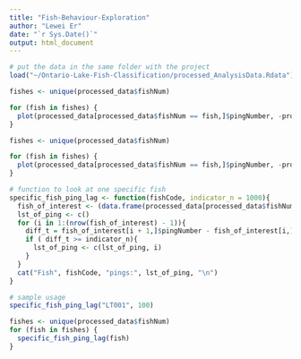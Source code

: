 ```yaml
---
title: "Fish-Behaviour-Exploration"
author: "Lewei Er"
date: "`r Sys.Date()`"
output: html_document
---
```


```r
# put the data in the same folder with the project
load("~/Ontario-Lake-Fish-Classification/processed_AnalysisData.Rdata")
```

```r
fishes <- unique(processed_data$fishNum)

for (fish in fishes) {
  plot(processed_data[processed_data$fishNum == fish,]$pingNumber, -processed_data[processed_data$fishNum == fish,]$Target_true_depth, main = fish)
}
```

```r
fishes <- unique(processed_data$fishNum)

for (fish in fishes) {
  plot(processed_data[processed_data$fishNum == fish,]$pingNumber, -processed_data[processed_data$fishNum == fish,]$Target_true_depth, main = fish, ylim = c(-10, -20))
}
```

```r
# function to look at one specific fish
specific_fish_ping_lag <- function(fishCode, indicator_n = 1000){
  fish_of_interest <- (data.frame(processed_data[processed_data$fishNum == fishCode, ]))
  lst_of_ping <- c()
  for (i in 1:(nrow(fish_of_interest) - 1)){
    diff_t = fish_of_interest[i + 1,]$pingNumber - fish_of_interest[i,]$pingNumber
    if ( diff_t >= indicator_n){
      lst_of_ping <- c(lst_of_ping, i)
    }
  }
  cat("Fish", fishCode, "pings:", lst_of_ping, "\n")
}

# sample usage
specific_fish_ping_lag("LT001", 100)
```

```r
fishes <- unique(processed_data$fishNum)
for (fish in fishes) {
  specific_fish_ping_lag(fish)
}
```



